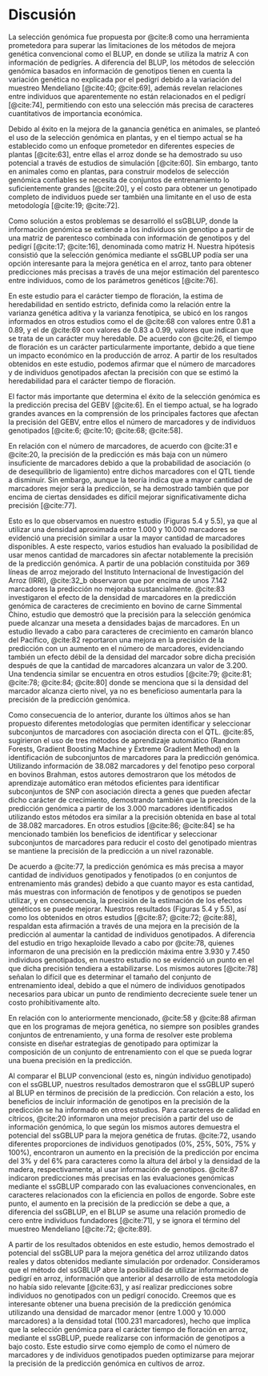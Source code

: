 
<!-- Para renderizar: bookdown::render_book("index.Rmd", "bookdown::pdf_book") -->

# Discusión

<!--Los análisis genéticos cuantitativos se han basado tradicionalmente en la metodología de los modelos mixtos. Desde el desarrollo de esta metodología, el progreso genético logrado en los programas de mejora genética ha sido en gran parte al uso del pedigrí [@cite:30], y a la matriz A que se obtiene a partir de este tipo información. La matriz A se ha utilizado ampliamente para estimar el parentesco entre individuos a través del BLUP. Sin embargo, en los últimos años, se han propuesto estimadores del parentesco distintos al basado en el pedigrí, ya que en este último se asume una relación promedio entre individuos fundadores igual a cero [@cite:71], además de que se ignora el término de muestreo Mendeliano [@cite:72]. --><!--Por otro lado, a pesar del interés que en su momento hubo en el uso del pedigrí para la mejora genética de animales, el uso de este tipo de información en plantas no fue relevante [@cite:63].--> <!--Al proponer los métodos de selección genómica [@cite:8], y con el posterior desarrollo del GBLUP en el que se utiliza la matriz G con información de genotipos en lugar de la matriz A [@cite:39], fue posible solucionar las desventajas anteriormente mencionadas del BLUP, debido a que los métodos de selección genómica basados en información de genotipos tienen en cuenta la variación genética no explicada por el pedigrí debido a la variación del muestreo Mendeliano [@cite:40; @cite:69], además de que revelan relaciones entre individuos que aparentemente no están relacionados en el pedigrí [@cite:74].-->

<!--A partir del estudio de @cite:73, en el que se propuso incorporar información de genotipos en el BLUP, @cite:8 plantearon los métodos de selección genómica. Siguiendo las consideraciones precedentes, @cite:39 desarrollo el GBLUP, el cual es un método de selección genómica que consiste en resolver un modelo mixto utilizando la matriz G en lugar de la matriz A. En relación con lo anterior, algunos estudios han informado la superioridad de los métodos de selección genómica sobre el BLUP en animales [@cite:75] y en plantas [@cite:68; @cite:20; @cite:11]. Esto último debido a que los métodos de selección genómica basados en información de genotipos tienen en cuenta la variación genética no explicada por el pedigrí debido a la variación del muestreo Mendeliano [@cite:40; @cite:69], además de que revelan relaciones entre individuos que aparentemente no están relacionados en el pedigrí [@cite:74].--><!-- Se ha demostrado también el uso potencial de los métodos de selección genómica para la mejora genética de los cultivos de arroz a través de estudios de simulación [@cite:60].-->

<!--Sin embargo, el costo para obtener un genotipado completo de individuos puede ser una limitante en el uso de los métodos anteriormente mencionados de selección genómica--><!--[@cite:19; @cite:72; @cite:76], además que para su implementación se recomienda utilizar información de individuos sin genotipo y con genotipo en el mismo análisis de datos como forma de eliminar el sesgo asociado con la dependencia en el uso de individuos genotipados [@cite:72]--><!--. Como solución a estos problemas se propuso el desarrollo del ssGBLUP, el cual es un método de selección donde la información genómica se extiende a los individuos sin genotipo a partir de una matriz de parentesco combinada con información de genotipos y del pedigrí [@cite:17; @cite:16], denominada como matriz H. En vista a esto, consideramos que la selección genómica mediante el ssGBLUP puede ser una opción interesante para la mejora genética en el arroz, debido a que permite obtener (de manera rentable) predicciones más precisas a través de una mejor estimación del parentesco entre individuos--><!--, y también estimaciones más precisas de los parámetros genéticos.-->

La selección genómica fue propuesta por @cite:8 como una herramienta prometedora para superar las limitaciones de los métodos de mejora genética convencional como el BLUP, en donde se utiliza la matriz A con información de pedigríes. A diferencia del BLUP, los métodos de selección genómica basados en información de genotipos tienen en cuenta la variación genética no explicada por el pedigrí debido a la variación del muestreo Mendeliano [@cite:40; @cite:69], además revelan relaciones entre individuos que aparentemente no están relacionados en el pedigrí [@cite:74], permitiendo con esto una selección más precisa de caracteres cuantitativos de importancia económica.

Debido al éxito en la mejora de la ganancia genética en animales, se planteó el uso de la selección genómica en plantas, y en el tiempo actual se ha establecido como un enfoque prometedor en diferentes especies de plantas [@cite:63], entre ellas el arroz donde se ha demostrado su uso potencial a través de estudios de simulación [@cite:60]. Sin embargo, tanto en animales como en plantas, para construir modelos de selección genómica confiables se necesita de conjuntos de entrenamiento lo suficientemente grandes [@cite:20], y el costo para obtener un genotipado completo de individuos puede ser también una limitante en el uso de esta metodología [@cite:19; @cite:72].

Como solución a estos problemas se desarrolló el ssGBLUP, donde la información genómica se extiende a los individuos sin genotipo a partir de una matriz de parentesco combinada con información de genotipos y del pedigrí [@cite:17; @cite:16], denominada como matriz H. Nuestra hipótesis consistió que la selección genómica mediante el ssGBLUP podía ser una opción interesante para la mejora genética en el arroz, tanto para obtener predicciones más precisas a través de una mejor estimación del parentesco entre individuos, como de los parámetros genéticos [@cite:76].

<!--Hasta donde sabemos, la heredabilidad de caracteres de relevancia económica en arroz no llego a ser estimada de forma tradicional mediante el uso de información de pedigrí, debido a que el uso de este tipo de información no era relevante [@cite:63]. -->En este estudio para el carácter tiempo de floración, la estima de heredabilidad en sentido estricto, definida como la relación entre la varianza genética aditiva y la varianza fenotípica, se ubicó en los rangos informados en otros estudios como el de @cite:68 con valores entre 0.81 a 0.89, y el de @cite:69 con valores de 0.83 a 0.99, valores que indican que se trata de un carácter muy heredable. De acuerdo con @cite:26, el tiempo de floración es un carácter particularmente importante, debido a que tiene un impacto económico en la producción de arroz. A partir de los resultados obtenidos en este estudio, podemos afirmar que el número de marcadores y de individuos genotipados afectan la precisión con que se estimó la heredabilidad para el carácter tiempo de floración.

El factor más importante que determina el éxito de la selección genómica es la predicción precisa del GEBV [@cite:6]. <!--De acuerdo a @cite:89, la precisión del GEBV es un parámetro importante en los programas de mejora genética debido a su relación directa con la respuesta a la selección. --><!--Según @cite:69, la evaluación de la precisión se considera un requisito previo que permite comprender el potencial de un conjunto de datos para la predicción genómica. -->En el tiempo actual, se ha logrado grandes avances en la comprensión de los principales factores que afectan la precisión del GEBV, entre ellos el número de marcadores y de individuos genotipados [@cite:6; @cite:10; @cite:68; @cite:58].

En relación con el número de marcadores, de acuerdo con @cite:31 e @cite:20, la precisión de la predicción es más baja con un número insuficiente de marcadores debido a que la probabilidad de asociación (o de desequilibrio de ligamiento) entre dichos marcadores con el QTL tiende a disminuir. Sin embargo, aunque la teoría indica que a mayor cantidad de marcadores mejor será la predicción, se ha demostrado también que por encima de ciertas densidades es difícil mejorar significativamente dicha precisión [@cite:77].

Esto es lo que observamos en nuestro estudio (Figuras 5.4 y 5.5), ya que al utilizar una densidad aproximada entre 1.000 y 10.000 marcadores se evidenció una precisión similar a usar la mayor cantidad de marcadores disponibles. A este respecto, varios estudios han evaluado la posibilidad de usar menos cantidad de marcadores sin afectar notablemente la precisión de la predicción genómica. A partir de una población constituida por 369 líneas de arroz mejorado del Instituto Internacional de Investigación del Arroz (IRRI), @cite:32_b observaron que por encima de unos 7.142 marcadores la predicción no mejoraba sustancialmente. @cite:83 investigaron el efecto de la densidad de marcadores en la predicción genómica de caracteres de crecimiento en bovino de carne Simmental Chino, estudio que demostró que la precisión para la selección genómica puede alcanzar una meseta a densidades bajas de marcadores. En un estudio llevado a cabo para caracteres de crecimiento en camarón blanco del Pacífico, @cite:82 reportaron una mejora en la precisión de la predicción con un aumento en el número de marcadores, evidenciando también un efecto débil de la densidad del marcador sobre dicha precisión después de que la cantidad de marcadores alcanzara un valor de 3.200. Una tendencia similar se encuentra en otros estudios [@cite:79; @cite:81; @cite:78; @cite:84; @cite:80] donde se menciona que si la densidad del marcador alcanza cierto nivel, ya no es beneficioso aumentarla para la precisión de la predicción genómica.

Como consecuencia de lo anterior, durante los últimos años se han propuesto diferentes metodologías que permiten identificar y seleccionar subconjuntos de marcadores con asociación directa con el QTL. @cite:85, sugirieron el uso de tres métodos de aprendizaje automático (Random Forests, Gradient Boosting Machine y Extreme Gradient Method) en la identificación de subconjuntos de marcadores para la predicción genómica. Utilizando información de 38.082 marcadores y del fenotipo peso corporal en bovinos Brahman, estos autores demostraron que los métodos de aprendizaje automático eran métodos eficientes para identificar subconjuntos de SNP con asociación directa a genes que pueden afectar dicho carácter de crecimiento, demostrando también que la precisión de la predicción genómica a partir de los 3.000 marcadores identificados utilizando estos métodos era similar a la precisión obtenida en base al total de 38.082 marcadores. En otros estudios [@cite:86; @cite:84] se ha mencionado también los beneficios de identificar y seleccionar subconjuntos de marcadores para reducir el costo del genotipado mientras se mantiene la precisión de la predicción a un nivel razonable.<!----><!-- NOTA: la eliminación de los marcadores que presentan un efecto pequeño es una buena estrategia que tiene el potencial de construir un chip SNP de baja densidad específico del rasgo y reducir los costos de genotipado en los programas de mejoramiento. Es posible seleccionar los marcadores más informativos para mejorar la precisión y construir una matriz de bajo costo para implementar la selección genómica en programas de mejoramiento basados en un panel de alta densidad. -->

De acuerdo a @cite:77, la predicción genómica es más precisa a mayor cantidad de individuos genotipados y fenotipados (o en conjuntos de entrenamiento más grandes) debido a que cuanto mayor es esta cantidad, más muestras con información de fenotipos y de genotipos se pueden utilizar, y en consecuencia, la precisión de la estimación de los efectos genéticos se puede mejorar. Nuestros resultados (Figuras 5.4 y 5.5), así como los obtenidos en otros estudios [@cite:87; @cite:72; @cite:88], respaldan esta afirmación a través de una mejora en la precisión de la predicción al aumentar la cantidad de individuos genotipados. A diferencia del estudio en trigo hexaploide<!-- NOTA: que tiene 6 juegos de cromosomas. --> llevado a cabo por @cite:78, quienes informaron de una precisión en la predicción máxima entre 3.930 y 7.450 individuos genotipados, en nuestro estudio no se evidenció un punto en el que dicha precisión tendiera a estabilizarse. Los mismos autores [@cite:78] señalan lo difícil que es determinar el tamaño del conjunto de entrenamiento ideal, debido a que el número de individuos genotipados necesarios para ubicar un punto de rendimiento decreciente suele tener un costo prohibitivamente alto.

En relación con lo anteriormente mencionado, @cite:58 y @cite:88 afirman que en los programas de mejora genética, no siempre son posibles grandes conjuntos de entrenamiento, y una forma de resolver este problema consiste en diseñar estrategias de genotipado para optimizar la composición de un conjunto de entrenamiento con el que se pueda lograr una buena precisión en la predicción.

Al comparar el BLUP convencional (esto es, ningún individuo genotipado) con el ssGBLUP, nuestros resultados demostraron que el ssGBLUP superó al BLUP en términos de precisión de la predicción. Con relación a esto, los beneficios de incluir información de genotipos en la precisión de la predicción se ha informado en otros estudios. Para caracteres de calidad en cítricos, @cite:20 informaron una mejor precisión a partir del uso de información genómica, lo que según los mismos autores demuestra el potencial del ssGBLUP para la mejora genética de frutas. @cite:72, usando diferentes proporciones de individuos genotipados (0%, 25%, 50%, 75% y 100%), encontraron un aumento en la precisión de la predicción por encima del 3% y del 6% para caracteres como la altura del árbol y la densidad de la madera, respectivamente, al usar información de genotipos. @cite:87 indicaron predicciones más precisas en las evaluaciones genómicas mediante el ssGBLUP comparado con las evaluaciones convencionales, en caracteres relacionados con la eficiencia en pollos de engorde. Sobre este punto, el aumento en la precisión de la predicción se debe a que, a diferencia del ssGBLUP, en el BLUP se asume una relación promedio de cero entre individuos fundadores [@cite:71], y se ignora el término del muestreo Mendeliano [@cite:72; @cite:89].

A partir de los resultados obtenidos en este estudio, hemos demostrado el potencial del ssGBLUP para la mejora genética del arroz utilizando datos reales y datos obtenidos mediante simulación por ordenador. Consideramos que el método del ssGBLUP abre la posibilidad de utilizar información de pedigrí en arroz, información que anterior al desarrollo de esta metodología no había sido relevante [@cite:63], y así realizar predicciones sobre individuos no genotipados con un pedigrí conocido. Creemos que es interesante obtener una buena precisión de la predicción genómica utilizando una densidad de marcador menor (entre 1.000 y 10.000 marcadores) a la densidad total (100.231 marcadores), hecho que implica que la selección genómica para el carácter tiempo de floración en arroz, mediante el ssGBLUP, puede realizarse con información de genotipos a bajo costo. Este estudio sirve como ejemplo de como el número de marcadores y de individuos genotipados pueden optimizarse para mejorar la precisión de la predicción genómica en cultivos de arroz.

<!--

De acuerdo con @cite:47, la precisión de la predicción genómica depende de varios factores, de los cuales en este estudio fueron evaluaron el número de marcadores y de individuos genotipados, ambos

La precisión del GP depende de un gran número de factores. Varios de estos pueden ser controlados por el profesional, hasta cierto punto, como el número de SNP, el número de individuos, la intensidad de la selección y el método de evaluación. Otros factores no se pueden modificar, como el desequilibrio de ligamiento e incluso se desconocen (arquitectura genética).2 , 3 ], sigue siendo difícil evaluar analíticamente la influencia de estos factores en escenarios prácticos entre generaciones. Para este propósito, la simulación por computadora estocástica es la opción más confiable. Aunque se desconocen los factores críticos, como la arquitectura genética detallada de los rasgos complejos, los principales parámetros genéticos se conocen bastante bien para la mayoría de los rasgos complejos, como la heredabilidad y la distribución de los efectos genéticos, que pueden aproximarse mediante una distribución gamma [ 4 , 5 ]. , 6 ]. Por lo tanto, se puede realizar un estudio de simulación para evaluar el efecto del número de nucleótidos de rasgos cuantitativos (QTN) de loci causales y de su ubicación para evaluar la solidez de las predicciones.

--

Aunque todavía hay problemas por superar, hemos demostrado el potencial de ssGBLUP para el mejoramiento de frutas utilizando datos reales de cítricos. Consideramos que las diversas características de la metodología ssGBLUP, que utiliza información de parientes genotipados y no genotipados de manera simple, la hace adecuada para los programas de mejoramiento de frutas en curso. Las ventajas de ssGBLUP y otros enfoques GS de un solo paso pueden aumentar en el futuro con la acumulación de conjuntos de datos fenotípicos y genotípicos más grandes.

-->

<!--

- single-step BLUP with varying...

pag 936 (mejor stimación de par. gene.) y 937 (0 ind. genotipados implica el análisis mediante BLUP con la matriz A).

--

- single-step genomic prediction of fruit-quality...

pag 8 a la 10, para guiarme en constuir mi discusión.

--

- Genomic selection: a breakthrough ...

pag 669 (la GS en arroz se ha probado recientemente), pag 670 (la GS se puede usar en arroz y estudios muestra viabilidad de la GS en arroz... recordar aquí el parrafo que el profesor Miguel me dijo que quitara o colocara en otra parte acerca de la simulacion en arroz), pag 671 (ejemplos de estudios de GS en arroz) y pag 672 (hay pocos estudios de GS en arroz).

--

- single-step reaction norm models ...

pag 594 (el ssGBLUP es escaso en plantas)

--

- Will genomic selection ...

pag 1304 (en el fitomejoramiento la GS no es popular aún) y ** pag 1306 (los estudios de GS son más comunes en animales que en plantas por varios motivos)

- Single-step genomic and pedigree genotype x environment ...

** pag 2 (la GS se esta convirtiendo en un enfoque estándar para lograr progreso genético en plantas), pag 3 (el ssGBLUP no se ha aplicado ampliamente en el fitomejoramiento), pag 13 (la matriz H como solución a la no pisbilidad de usar la GS en trigo), pag 13 (el ssGBLUP es atractivo en plantas) y pag 14 (la matriz H implica muchas cosas)

--

- Assesing prediction models ...

pag 1 (los programas de mejora genética en arroz garantizaran la seguridad alimentaria), pag 6 (mejor precisión del ssGLUP y GBLUP que de ABLUP), pag 7 (el LD es la base de la GS... si quisiera incluir el LD, en este articulo a partir de la pagina 6 explican muchas cosas relacionadas con el LD) y pag 11 (con datos genómicos es mayor la precisión, y ejemplos de estudio donde se evidencia esto)

--

- Effect of hidden relatedness on single-step ...

pag 4 (el genotipado completo de arboles forestlaes no es factible), pag 12 (precisión ligeramente mayor en ssGBLUP que en ABLUP) y pag 13 (matriz de relaciones realizada permite mejor estimación de los parámetros genéticos)

--

- The impact of genotyping different groups ...

** pag 5415 (ejemplo de un objetivo dentro de la discusión)

--

- increasing accuracy and reducing costs ...

pag 5 (pequeños subconjunto de marcadores inducen una disminución en la varianza residual), pag 18 (cuando se usan todos los marcadores, se encontraron los valores más altos de las varianzas residuales), pag 18 (baja densidad de marcadores es deseable para reducir los costos de genotipado), pag 11 (estudio hecho en arroz (creación de arreglos de SNP 6 k) con SNP representativos seleccionados) y pag 18 (los resultados del estudio evidencian que es posible seleccionar los marcadores y construir matriz de bajo costo para implementar la GS... hay varias frases en esta pagina donde indican la construcción de estas matrices)

--

- Genomic selection and association mapping ...

** pag 12 (la GS permite reducir el ciclo de mejoramiento en arroz y aumentar el progreso genético)

--

- genomic selection methods for crop improvement:...

pag 337 (El deterioro de las relaciones puede afectar la precisión) y pag 337 (es mejor volver a estimar los efectos del marcador o del haplotipo cada 2 o 3 generaciones)

-- 

- genomic selection: genome-wide...

** pag 593 (la GS se ha practica en animales pero poco en plantas) y pag 598 (la ausencia de LD entre el marcador y el QTL reduce la precisión)

--

- Genomic selection in rice: ...

pag 244 (para que la GS se use en la mejoar de plantas se debe considerar la interacción G x E)

--

- Genomic prediction: progress and ...

** pag 5 (la implementación de la GS en arroz se ha retrasado en relación con los animales), pag 6 (interés en la implementación de la GS en arroz), pag 7 (los estudios de GS en arroz se comenzaron a publicar apenas en el 2014), pag 9 y pag 13 (el GBLUP es el método de GS de referencia debido a su simplicidad), pag 18 (con la GS se reduce el tiempo de mejora), pag 18 (métodos que se pueden implementar en compañia de la GS) y pag 24 (despues de identicar los factores que afectan la GS, el costo es limitante)

--

- Genomic selection in cereal breeding

** pag 2 (la gs es prometedora en plantas), pag 2 y 8 (se ha ignorado el pedigrí en plantas) y pag 11 (la mejora genética en plantas podría beneficiarse de la información de pedigrí y de la información molecular).

-->
